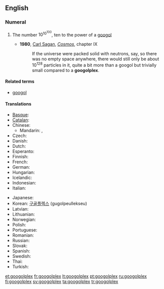 ==English==
{{wikipedia}}

===Numeral===
{{head|en|numeral|plural|googolplexes}}

# {{cardinal|lang=en}} The number <math>10^{10^{100}}</math>, ten to the power of a [[googol]]
#* '''1980''', [[w:Carl Sagan|Carl Sagan]], ''[[w:Cosmos (book)|Cosmos]]'', chapter IX
#*: If the universe were packed solid with neutrons, say, so there was no empty space anywhere, there would still only be about 10<sup>128</sup> particles in it, quite a bit more than a googol but trivially small compared to a '''googolplex'''.

====Related terms====
* [[googol]]

====Translations====
{{trans-top|ten to the power of a googol}}
* [[Basque]]: {{t-|eu|googolplex|xs=Basque}}
* [[Catalan]]: {{t-|ca|googolplex}}
* Chinese:
** Mandarin: {{t-|cmn|古戈爾普勒克斯|sc=Hani}}, {{t-|cmn|古戈尔普勒克斯|tr=gǔgēěr pǔlēikèsī|sc=Hani}}
* Czech: {{t-|cs|googolplex}}
* Danish: {{t-|da|googolplex}}
* Dutch: {{t-|nl|googolplex}}
* Esperanto: {{t|eo|gugloplekso|xs=Esperanto}}
* Finnish: {{t-|fi|googolplex}}
* French: {{t|fr|gogolplex}}
* German: {{t|de|Googolplex}}
* Hungarian: {{t-|hu|googolplex}}
* Icelandic: {{t-|is|googolplex}}
* Indonesian: {{t-|id|googolplex|xs=Indonesian}}
* Italian: {{t-|it|googolplex}}
{{trans-mid}}
* Japanese: {{t|ja|グーゴルプレックス|tr=gūgoru-purekkusu}}
* Korean: [[구골플렉스]] (gugolpeullekseu)
* Latvian: {{t|lv|gugolplekss|xs=Latvian}}
* Lithuanian: {{t|lt|gugolpleksas|xs=Lithuanian}}
* Norwegian: {{t-|no|googolplex}}
* Polish: {{t-|pl|googolplex}}
* Portuguese: {{t+|pt|googolplex}}
* Romanian: {{t-|ro|googolplex}}
* Russian: {{t|ru|гуголплекс}}
* Slovak: {{t-|sk|googolplex}}
* Spanish: {{t-|es|googolplex}}
* Swedish: {{t+|sv|googolplex}}
* Thai: {{t|th|กูกอลเพลกซ์|tr=googonplék}}
* Turkish: {{t+|tr|googolplex}}
{{trans-bottom}}

[[et:googolplex]]
[[fr:googolplex]]
[[lt:googolplex]]
[[pt:googolplex]]
[[ru:googolplex]]
[[fi:googolplex]]
[[sv:googolplex]]
[[ta:googolplex]]
[[tr:googolplex]]